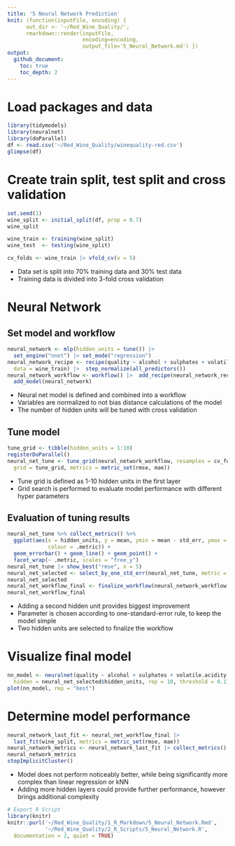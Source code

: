 ```yaml
---
title: '5 Neural Network Prediction'
knit: (function(inputFile, encoding) { 
      out_dir <- '~/Red_Wine_Quality/';
      rmarkdown::render(inputFile,
                        encoding=encoding, 
                        output_file='5_Neural_Network.md') })
output:
  github_document:
    toc: true
    toc_depth: 2
---
```


# Load packages and data
```r
library(tidymodels)
library(neuralnet)
library(doParallel)
df <- read.csv('~/Red_Wine_Quality/winequality-red.csv')
glimpse(df)
```

# Create train split, test split and cross validation
```r
set.seed(1)
wine_split <- initial_split(df, prop = 0.7)
wine_split

wine_train <- training(wine_split)
wine_test  <- testing(wine_split)

cv_folds <- wine_train |> vfold_cv(v = 5)
```

- Data set is split into 70% training data and 30% test data
- Training data is divided into 3-fold cross validation

# Neural Network
## Set model and workflow
```r
neural_network <- mlp(hidden_units = tune()) |>  
  set_engine("nnet") |> set_mode("regression")
neural_network_recipe <- recipe(quality ~ alcohol + sulphates + volatile.acidity,
  data = wine_train) |>  step_normalize(all_predictors())
neural_network_workflow <- workflow() |>  add_recipe(neural_network_recipe) |>  
  add_model(neural_network)
```

- Neural net model is defined and combined into a workflow
- Variables are normalized to not bias distance calculations of the model
- The number of hidden units will be tuned with cross validation

## Tune model
```r
tune_grid <- tibble(hidden_units = 1:10)
registerDoParallel()
neural_net_tune <- tune_grid(neural_network_workflow, resamples = cv_folds,
  grid = tune_grid, metrics = metric_set(rmse, mae))
```

- Tune grid is defined as 1-10 hidden units in the first layer
- Grid search is performed to evaluate model performance with different hyper parameters

## Evaluation of tuning results
```r
neural_net_tune %>% collect_metrics() %>%
  ggplot(aes(x = hidden_units, y = mean, ymin = mean - std_err, ymax = mean + std_err, 
             colour = .metric)) +
  geom_errorbar() + geom_line() + geom_point() +
  facet_wrap(~ .metric, scales = "free_y")
neural_net_tune |> show_best("rmse", n = 5) 
neural_net_selected <- select_by_one_std_err(neural_net_tune, metric = "rmse", hidden_units)
neural_net_selected
neural_net_workflow_final <- finalize_workflow(neural_network_workflow, neural_net_selected)
neural_net_workflow_final
```

- Adding a second hidden unit provides biggest improvement
- Parameter is chosen according to one-standard-error rule, to keep the model simple
- Two hidden units are selected to finalize the workflow

# Visualize final model
```r
nn_model <- neuralnet(quality ~ alcohol + sulphates + volatile.acidity, data = wine_train, 
  hidden = neural_net_selected$hidden_units, rep = 10, threshold = 0.1) 
plot(nn_model, rep = "best")
```

# Determine model performance
```r
neural_network_last_fit <- neural_net_workflow_final |> 
  last_fit(wine_split, metrics = metric_set(rmse, mae))
neural_network_metrics <- neural_network_last_fit |> collect_metrics()
neural_network_metrics
stopImplicitCluster()
```

- Model does not perform noticeably better, while being significantly more complex than linear regression or kNN
- Adding more hidden layers could provide further performance, however brings additional complexity

```r
# Export R Script
library(knitr)
knitr::purl('~/Red_Wine_Quality/1_R_Markdown/5_Neural_Network.Rmd', 
            '~/Red_Wine_Quality/2_R_Scripts/5_Neural_Network.R',
  documentation = 2, quiet = TRUE)
```
